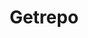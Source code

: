 ---
title: "Getrepo"
description: "Give automatic access to your premium GitHub repositories like Templates, UI Kits, Boilerplates after the user buys them."
pubDate: "2021-01-01"
live: "getrepo.tech"
completed: true
---